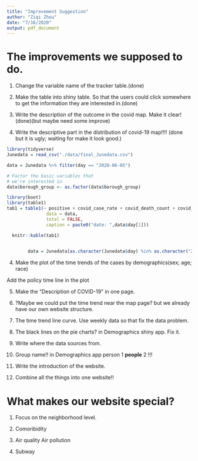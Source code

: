 ```yaml
---
title: "Improvement Suggestion"
author: "Ziqi Zhou"
date: "7/16/2020"
output: pdf_document
---
```


# The improvements we supposed to do.

1. Change the variable name of the tracker table.(done)

2. Make the table into shiny table. So that the users could click somewhere to get the information they are interested in.(done)

3. Write the description of the outcome in the covid map. Make it clear! (done)(but maybe need some improve)

4. Write the descriptive part in the distribution of covid-19 map!!!! (done but it is ugly; waiting for make it look good.)

```r
library(tidyverse)
Junedata = read_csv("./data/final_Junedata.csv")

data = Junedata %>% filter(day == "2020-06-05")

# Factor the basic variables that
# we're interested in
data$borough_group <- as.factor(data$borough_group)

library(boot)
library(table1)
tab1 = table1(~ positive + covid_case_rate + covid_death_count + covid_death_rate | borough_group ,
               data = data,
               total = FALSE,
               caption = paste0("date: ",data$day[1]))

  knitr::kable(tab1)

 
        data = Junedata[as.character(Junedata$day) %in% as.character("2020-06-01"),]

```


4. Make the plot of the time trends of the cases by demographics(sex; age; race)

Add the policy time line in the plot

5. Make the "Description of COVID-19" in one page.

6. ?Maybe we could put the time trend near the map page? but we already have our own website structure.

7. The time trend line curve. Use weekly data so that fix the data problem.

8. The black lines on the pie charts? in Demographics shiny app. Fix it.

9. Write where the data sources from.

10. Group name!! in Demographics app person 1 **people** 2 !!!

11. Write the introduction of the website.

12. Combine all the things into one website!!




# What makes our website special?

1. Focus on the neighborhood level.

2. Comoribidity

3. Air quality Air pollution

4. Subway

